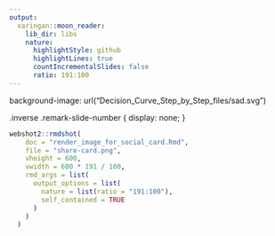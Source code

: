 ```yaml
---
output:
  xaringan::moon_reader:
    lib_dir: libs
    nature:
      highlightStyle: github
      highlightLines: true
      countIncrementalSlides: false
      ratio: 191:100
---
```


background-image: url("Decision_Curve_Step_by_Step_files/sad.svg")

.inverse .remark-slide-number {
  display: none;
}


```r

webshot2::rmdshot(
    doc = "render_image_for_social_card.Rmd",
    file = "share-card.png",
    vheight = 600,
    vwidth = 600 * 191 / 100,
    rmd_args = list(
      output_options = list(
        nature = list(ratio = "191:100"),
        self_contained = TRUE
      )
    )
  )
```

